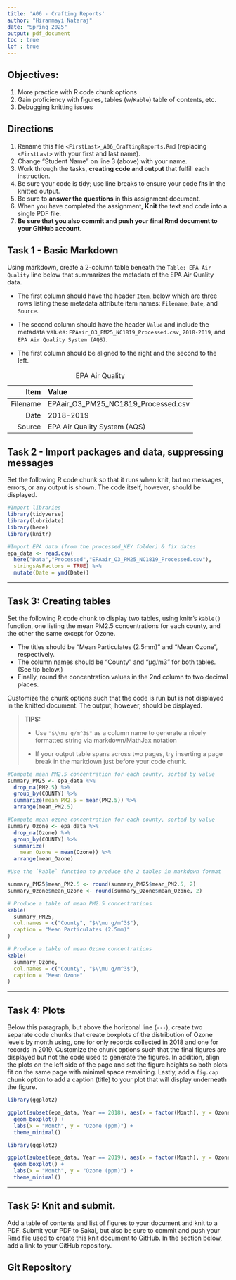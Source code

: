 ```yaml
---
title: 'A06 - Crafting Reports'
author: "Hiranmayi Nataraj" 
date: "Spring 2025"
output: pdf_document
toc : true
lof : true
---
```


## Objectives:

1.  More practice with R code chunk options
2.  Gain proficiency with figures, tables (w/`Kable`) table of contents, etc.
3.  Debugging knitting issues

## Directions

1.  Rename this file `<FirstLast>_A06_CraftingReports.Rmd` (replacing `<FirstLast>` with your first and last name).
2.  Change "Student Name" on line 3 (above) with your name.
3.  Work through the tasks, **creating code and output** that fulfill each instruction.
4.  Be sure your code is tidy; use line breaks to ensure your code fits in the knitted output.
5.  Be sure to **answer the questions** in this assignment document.
6.  When you have completed the assignment, **Knit** the text and code into a single PDF file.
7.  **Be sure that you also commit and push your final Rmd document to your GitHub account**.

## Task 1 - Basic Markdown

Using markdown, create a 2-column table beneath the `Table: EPA Air Quality` line below that summarizes the metadata of the EPA Air Quality data.

- The first column should have the header `Item`, below which are three rows listing these metadata attribute item names: `Filename`, `Date`, and `Source`.

- The second column should have the header `Value` and include the metadata values: `EPAair_O3_PM25_NC1819_Processed.csv`, `2018-2019`, and `EPA Air Quality System (AQS)`.

- The first column should be aligned to the right and the second to the left.

Table: EPA Air Quality

|      Item | Value                                    |
| --------: | :--------------------------------------- |
| Filename  | EPAair_O3_PM25_NC1819_Processed.csv      |
| Date      | 2018-2019                                |
| Source    | EPA Air Quality System (AQS)             |


## Task 2 - Import packages and data, suppressing messages

Set the following R code chunk so that it runs when knit, but no messages, errors, or any output is shown. The code itself, however, should be displayed.

```r
#Import libraries
library(tidyverse)
library(lubridate)
library(here)
library(knitr)

#Import EPA data (from the processed_KEY folder) & fix dates
epa_data <- read.csv(
  here("Data","Processed","EPAair_O3_PM25_NC1819_Processed.csv"),
  stringsAsFactors = TRUE) %>% 
  mutate(Date = ymd(Date))
```

---

## Task 3: Creating tables

Set the following R code chunk to display two tables, using knitr's `kable()` function, one listing the mean PM2.5 concentrations for each county, and the other the same except for Ozone. 

-   The titles should be "Mean Particulates (2.5mm)" and "Mean Ozone", respectively. 
-   The column names should be "County" and "µg/m3" for both tables. (See tip below.)
-   Finally, round the concentration values in the 2nd column to two decimal places.

Customize the chunk options such that the code is run but is not displayed in the knitted document. The output, however, should be displayed.

> **TIPS:**
>
> -   Use `"$\\mu g/m^3$"` as a column name to generate a nicely formatted string via markdown/MathJax notation
>
> -   If your output table spans across two pages, try inserting a page break in the markdown just before your code chunk.


```r
#Compute mean PM2.5 concentration for each county, sorted by value
summary_PM25 <- epa_data %>% 
  drop_na(PM2.5) %>% 
  group_by(COUNTY) %>% 
  summarize(mean_PM2.5 = mean(PM2.5)) %>% 
  arrange(mean_PM2.5)

#Compute mean ozone concentration for each county, sorted by value
summary_Ozone <- epa_data %>% 
  drop_na(Ozone) %>% 
  group_by(COUNTY) %>% 
  summarize(
    mean_Ozone = mean(Ozone)) %>% 
  arrange(mean_Ozone)

#Use the `kable` function to produce the 2 tables in markdown format

summary_PM25$mean_PM2.5 <- round(summary_PM25$mean_PM2.5, 2)
summary_Ozone$mean_Ozone <- round(summary_Ozone$mean_Ozone, 2)

# Produce a table of mean PM2.5 concentrations
kable(
  summary_PM25,
  col.names = c("County", "$\\mu g/m^3$"),
  caption = "Mean Particulates (2.5mm)"
)

# Produce a table of mean Ozone concentrations
kable(
  summary_Ozone,
  col.names = c("County", "$\\mu g/m^3$"),
  caption = "Mean Ozone"
)


```

---

## Task 4: Plots

Below this paragraph, but above the horizonal line (`---`), create two separate code chunks that create boxplots of the distribution of Ozone levels by month using, one for only records collected in 2018 and one for records in 2019. Customize the chunk options such that the final figures are displayed but not the code used to generate the figures. In addition, align the plots on the left side of the page and set the figure heights so both plots fit on the same page with minimal space remaining. Lastly, add a `fig.cap` chunk option to add a caption (title) to your plot that will display underneath the figure.

```r

library(ggplot2)

ggplot(subset(epa_data, Year == 2018), aes(x = factor(Month), y = Ozone)) +
  geom_boxplot() +
  labs(x = "Month", y = "Ozone (ppm)") +
  theme_minimal()

```

```r

library(ggplot2)

ggplot(subset(epa_data, Year == 2019), aes(x = factor(Month), y = Ozone)) +
  geom_boxplot() +
  labs(x = "Month", y = "Ozone (ppm)") +
  theme_minimal()

```


---

\newpage

## Task 5: Knit and submit.

Add a table of contents and list of figures to your document and knit to a PDF. Submit your PDF to Sakai, but also be sure to commit and push your Rmd file used to create this knit document to GitHub. In the section below, add a link to your GitHub repository.

## Git Repository
